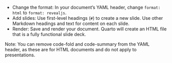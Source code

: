 * Change the format: In your document's YAML header, change `format: html` to `format: revealjs`.
* Add slides: Use first-level headings (`#`) to create a new slide. Use other Markdown headings and text for content on each slide.
* Render: Save and render your document. Quarto will create an HTML file that is a fully functional slide deck.

Note: You can remove code-fold and code-summary from the YAML header, as these are for HTML documents and do not apply to presentations.